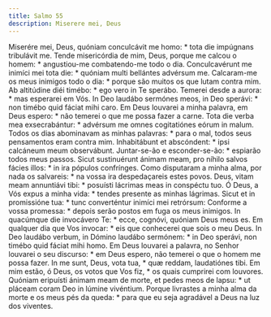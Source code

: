 ```yaml
---
title: Salmo 55
description: Miserere mei, Deus
---
```


<div class="side-by-side not-content">
  <span class="text-justify">
    Miserére mei, Deus, quóniam conculcávit me homo: * tota die impúgnans
    tribulávit me.
  </span>
  <span class="text-justify">
    Tende misericórdia de mim, Deus, porque me calcou o homem: * angustiou-me
    combatendo-me todo o dia.
  </span>
  <span class="text-justify">
    Conculcavérunt me inimíci mei tota die: * quóniam multi bellántes advérsum
    me.
  </span>
  <span class="text-justify">
    Calcaram-me os meus inimigos todo o dia: * porque são muitos os que lutam
    contra mim.
  </span>
  <span class="text-justify">
    Ab altitúdine diéi timébo: * ego vero in Te sperábo.
  </span>
  <span class="text-justify">
    Temerei desde a aurora: * mas esperarei em Vós.
  </span>
  <span class="text-justify">
    In Deo laudábo sermónes meos, in Deo sperávi: * non timébo quid fáciat mihi
    caro.
  </span>
  <span class="text-justify">
    Em Deus louvarei a minha palavra, em Deus espero: * não temerei o que me
    possa fazer a carne.
  </span>
  <span class="text-justify">
    Tota die verba mea exsecrabántur: * advérsum me omnes cogitatiónes eórum in
    malum.
  </span>
  <span class="text-justify">
    Todos os dias abominavam as minhas palavras: * para o mal, todos seus
    pensamentos eram contra mim.
  </span>
  <span class="text-justify">
    Inhabitábunt et abscóndent: * ipsi calcáneum meum observábunt.
  </span>
  <span class="text-justify">
    Juntar-se-ão e esconder-se-ão: * espiarão todos meus passos.
  </span>
  <span class="text-justify">
    Sicut sustinuérunt ánimam meam, pro níhilo salvos fácies illos: * in ira
    pópulos confrínges.
  </span>
  <span class="text-justify">
    Como disputaram a minha alma, por nada os salvareis: * na vossa ira
    despedaçareis estes povos.
  </span>
  <span class="text-justify">
    Deus, vitam meam annuntiávi tibi: * posuísti lácrimas meas in conspéctu tuo.
  </span>
  <span class="text-justify">
    Ó Deus, a Vós expus a minha vida: * tendes presente as minhas lágrimas.
  </span>
  <span class="text-justify">
    Sicut et in promissióne tua: * tunc converténtur inimíci mei retrórsum:
  </span>
  <span class="text-justify">
    Conforme a vossa promessa: * depois serão postos em fuga os meus inimigos.
  </span>
  <span class="text-justify">
    In quacúmque die invocávero Te: * ecce, cognóvi, quóniam Deus meus es.
  </span>
  <span class="text-justify">
    Em qualquer dia que Vos invocar: * eis que conhecerei que sois o meu Deus.
  </span>
  <span class="text-justify">
    In Deo laudábo verbum, in Dómino laudábo sermónem: * in Deo sperávi, non
    timébo quid fáciat mihi homo.
  </span>
  <span class="text-justify">
    Em Deus louvarei a palavra, no Senhor louvarei o seu discurso: * em Deus
    espero, não temerei o que o homem me possa fazer.
  </span>
  <span class="text-justify">
    In me sunt, Deus, vota tua, * quæ reddam, laudatiónes tibi.
  </span>
  <span class="text-justify">
    Em mim estão, ó Deus, os votos que Vos fiz, * os quais cumprirei com
    louvores.
  </span>
  <span class="text-justify">
    Quóniam eripuísti ánimam meam de morte, et pedes meos de lapsu: * ut pláceam
    coram Deo in lúmine vivéntium.
  </span>
  <span class="text-justify">
    Porque livrastes a minha alma da morte e os meus pés da queda: * para que eu
    seja agradável a Deus na luz dos viventes.
  </span>
</div>
